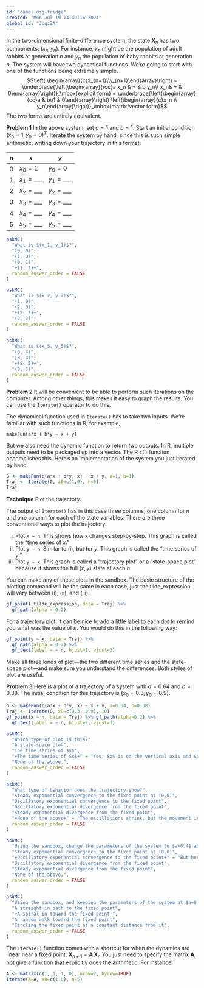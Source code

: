 ```yaml
---
id: "camel-dig-fridge"
created: "Mon Jul 19 14:49:16 2021"
global_id: "JcqzZA"
---
```


In the two-dimensional finite-difference system, the state ${\mathbf X}_n$ has two components: $(x_n, y_n)$. For instance, $x_n$ might be the population of adult rabbits at generation $n$ and $y_n$ the population of baby rabbits at generation $n$.  The system will have two dynamical functions. We're going to start with one of the functions being extremely simple.
$$\left( \begin{array}{c}x_{n+1}\\y_{n+1}\end{array}\right) = \underbrace{\left(\begin{array}{rcc}a x_n & + & b y_n\\ x_n& + & 0\end{array}\right)}_\mbox{explicit form} = \underbrace{\left(\begin{array}{cc}a & b\\1 & 0\end{array}\right) 
\left(\begin{array}{c}x_n \\ y_n\end{array}\right)}_\mbox{matrix/vector form}$$
The two forms are entirely equivalent. 

**Problem 1** In the above system, set $a=1$ and $b=1$. Start an initial condition $(x_0=1, y_0 = 0)^T$. Iterate the system by hand, since this is such simple arithmetic, writing down your trajectory in this format:

n | $x$ | $y$
--|-----|-----
0 | $x_0 = 1$ | $y_0 = 0$
1 | $x_1 = \_\_\_$ | $y_1 = \_\_\_$
2 | $x_2 = \_\_\_$ | $y_2 = \_\_\_$
3 | $x_3 = \_\_\_$ | $y_3 = \_\_\_$
4 | $x_4 = \_\_\_$ | $y_4 = \_\_\_$
5 | $x_5 = \_\_\_$ | $y_5 = \_\_\_$

```r
askMC(
  "What is $(x_1, y_1)$?",
  "(0, 0)",
  "(1, 0)",
  "(0, 1)",
  "+(1, 1)+",
  random_answer_order = FALSE
)
```

```r
askMC(
  "What is $(x_2, y_2)$?",
  "(1, 0)",
  "(2, 0)",
  "+(2, 1)+",
  "(2, 2)",
  random_answer_order = FALSE
)
```

```r
askMC(
  "What is $(x_5, y_5)$?",
  "(6, 4)",
  "(8, 4)",
  "+(8, 5)+",
  "(9, 6)",
  random_answer_order = FALSE
)
```

**Problem 2** It will be convenient to be able to perform such iterations on the computer. Among other things, this makes it easy to graph the results. You can use the `Iterate()` operator to do this. 

The dynamical function used in `Iterate()` has to take two inputs. We're familiar with such functions in R, for example, 

`makeFun(a*x + b*y ~ x + y)`

But we also need the dynamic function to return *two* outputs. In R, multiple outputs need to be packaged up into a vector. The R `c()` function accomplishes this. Here's an implementation of the system you just iterated by hand.

```r
G <- makeFun(c(a*x + b*y, x) ~ x + y, a=1, b=1)
Traj <- Iterate(G, x0=c(1,0), n=5)
Traj

```


**Technique** Plot the trajectory.

The output of `Iterate()` has in this case three columns, one column for $n$ and one column for each of the state variables. There are three conventional ways to plot the trajectory.

i. Plot `x ~ n`. This shows how `x` changes step-by-step. This graph is called the "time series of $x$."
ii. Plot `y ~ n`. Similar to (i), but for $y$. This graph is called the "time series of $y$."
iii. Plot `y ~ x`.  This graph is called a "trajectory plot" or a "state-space plot" because it shows the full $(x,y)$ state at each $n$. 

You can make any of these plots in the sandbox. The basic structure of the plotting command will be the same in each case, just the tilde_expression will vary between (i), (ii), and (iii).

```r
gf_point( tilde_expression, data = Traj) %>%
  gf_path(alpha = 0.2)
```

For a trajectory plot, it can be nice to add a little label to each dot to remind you what was the value of $n$. You would do this in the following way:

```r
gf_point(y ~ x, data = Traj) %>%
  gf_path(alpha = 0.2) %>%
  gf_text(label = ~ n, hjust=1, vjust=2)
```

Make all three kinds of plot---the two different time series and the state-space plot---and make sure you understand the differences. Both styles of plot are useful.

**Problem 3** Here is a plot of a trajectory of a system with $a=0.64$ and $b=0.38$. The initial condition for this trajectory is $(x_0 = 0.3, y_0 = 0.9)$. 

```r
G <- makeFun(c(a*x + b*y, x) ~ x + y, a=0.64, b=0.38)
Traj <- Iterate(G, x0=c(0.3, 0.9), 10)
gf_point(x ~ n, data = Traj) %>% gf_path(alpha=0.2) %>%
  gf_text(label = ~ n, hjust=2, vjust=1)
```

```r
askMC(
  "Which type of plot is this?",
  "A state-space plot",
  "The time series of $y$",
  "+The time series of $x$+" = "Yes, $x$ is on the vertical axis and $n$ on the horizontal axis.",
  "None of the above.",
  random_answer_order = FALSE
)
```

```r
askMC(
  "What type of behavior does the trajectory show?",
  "Steady exponential convergence to the fixed point at (0,0)",
  "Oscillatory exponential convergence to the fixed point",
  "Oscillatory exponential divergence from the fixed point",
  "Steady exponential divergence from the fixed point",
  "+None of the above+" = "The oscillations shrink, but the movement is **away** from the fixed point.",
  random_answer_order = FALSE
)
```

```r
askMC(
  "Using the sandbox, change the parameters of the system to $a=0.4$ and $b=-0.28$. What kind of behavior does the time series of $x$ show?",
  "Steady exponential convergence to the fixed point at (0,0)",
  "+Oscillatory exponential convergence to the fixed point+" = "But here the oscillation has a longer period than we have seen before.",
  "Oscillatory exponential divergence from the fixed point",
  "Steady exponential divergence from the fixed point",
  "None of the above.",
  random_answer_order = FALSE
)
```

```r
askMC(
  "Using the sandbox, and keeping the parameters of the system at $a=0.4$ and $b=-0.28$, make a state-space plot of the trajectory. What's the pattern seen in the state-space plot?",
  "A straight in path to the fixed point",
  "+A spiral in toward the fixed point+",
  "A random walk toward the fixed point",
  "Circling the fixed point at a constant distance from it",
  random_answer_order = FALSE
)
```

The `Iterate()` function comes with a shortcut for when the dynamics are linear near a fixed point: ${\mathbf X}_{n+1} = {\mathbf A}\, {\mathbf X}_n$ You just need to specify the matrix ${\mathbf A}$, not give a function that explicitly does the arithmetic. For instance:

```r
A <- matrix(c(1, 1, 1, 0), nrow=2, byrow=TRUE)
Iterate(A=A, x0=c(1,0), n=5)
```

